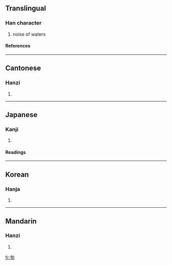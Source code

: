 ==Translingual==
===Han character===
{{Han char|rn=20|rad=勹|as=05|sn=7|four=2742<sub>0</sub>|canj=心一火十 (PMFJ), X心一火十 (XPMFJ)}}
# noise of waters
====References====
{{Han ref|kx=0151.070|dkj=02515|dj=0340.130|hdz=10258.070|uh=5309|ud=21257|bh=CA71|bd=51825}}
----
==Cantonese==
===Hanzi===
{{yue-hanzi|jyut=|y=ping1}}
# {{defn|Cantonese}}
----
==Japanese==
===Kanji===
{{ja-kanji|grade=|rs=勹05}}
# {{defn|Japanese}} 
====Readings====
{{ja-readings|on=[[ひょう]] (hyō)|kun=}}
----
==Korean==
===Hanja===
{{ko-hanja|hangeul=평|rv=pyeong|mr=p'yŏng}}
# {{defn|Korean}}
----
==Mandarin==
===Hanzi===
{{cmn-hanzi|pin=[[pēng]] ([[peng1]])|wg=p'eng<sup>1</sup>}}
# {{defn|Mandarin}}

[[fr:匉]]